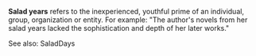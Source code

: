 
'''Salad years''' refers to the inexperienced, youthful prime of an individual, group, organization or entity. For example: "The author's novels from her salad years lacked the sophistication and depth of her later works."

See also: SaladDays